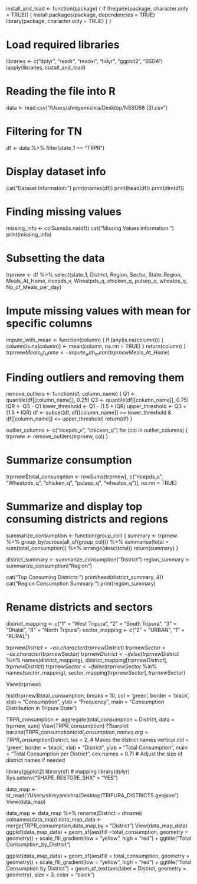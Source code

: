 install_and_load <- function(package) {
  if (!require(package, character.only = TRUE)) {
    install.packages(package, dependencies = TRUE)
    library(package, character.only = TRUE)
  }
}

# Load required libraries
libraries <- c("dplyr", "readr", "readxl", "tidyr", "ggplot2", "BSDA")
lapply(libraries, install_and_load)

# Reading the file into R
data <- read.csv("/Users/shreyamishra/Desktop/NSSO68 (3).csv")

# Filtering for TN
df <- data %>%
  filter(state_1 == "TRPR")

# Display dataset info
cat("Dataset Information:\n")
print(names(df))
print(head(df))
print(dim(df))

# Finding missing values
missing_info <- colSums(is.na(df))
cat("Missing Values Information:\n")
print(missing_info)

# Subsetting the data
trprnew <- df %>%
  select(state_1, District, Region, Sector, State_Region, Meals_At_Home, ricepds_v, Wheatpds_q, chicken_q, pulsep_q, wheatos_q, No_of_Meals_per_day)

# Impute missing values with mean for specific columns
impute_with_mean <- function(column) {
  if (any(is.na(column))) {
    column[is.na(column)] <- mean(column, na.rm = TRUE)
  }
  return(column)
}
trprnew$Meals_At_Home <- impute_with_mean(trprnew$Meals_At_Home)

# Finding outliers and removing them
remove_outliers <- function(df, column_name) {
  Q1 <- quantile(df[[column_name]], 0.25)
  Q3 <- quantile(df[[column_name]], 0.75)
  IQR <- Q3 - Q1
  lower_threshold <- Q1 - (1.5 * IQR)
  upper_threshold <- Q3 + (1.5 * IQR)
  df <- subset(df, df[[column_name]] >= lower_threshold & df[[column_name]] <= upper_threshold)
  return(df)
}

outlier_columns <- c("ricepds_v", "chicken_q")
for (col in outlier_columns) {
  trprnew <- remove_outliers(trprnew, col)
}

# Summarize consumption
trprnew$total_consumption <- rowSums(trprnew[, c("ricepds_v", "Wheatpds_q", "chicken_q", "pulsep_q", "wheatos_q")], na.rm = TRUE)

# Summarize and display top consuming districts and regions
summarize_consumption <- function(group_col) {
  summary <- trprnew %>%
    group_by(across(all_of(group_col))) %>%
    summarise(total = sum(total_consumption)) %>%
    arrange(desc(total))
  return(summary)
}

district_summary <- summarize_consumption("District")
region_summary <- summarize_consumption("Region")

cat("Top Consuming Districts:\n")
print(head(district_summary, 4))
cat("Region Consumption Summary:\n")
print(region_summary)

# Rename districts and sectors
district_mapping <- c("1" = "West Tripura", "2" = "South Tripura", "3" = "Dhalai", "4" = "North Tripura")
sector_mapping <- c("2" = "URBAN", "1" = "RURAL")

trprnew$District <- as.character(trprnew$District)
trprnew$Sector <- as.character(trprnew$Sector)
trprnew$District <- ifelse(trprnew$District %in% names(district_mapping), district_mapping[trprnew$District], trprnew$District)
trprnew$Sector <- ifelse(trprnew$Sector %in% names(sector_mapping), sector_mapping[trprnew$Sector], trprnew$Sector)

View(trprnew)

hist(trprnew$total_consumption, breaks = 10, col = 'green', border = 'black', 
     xlab = "Consumption", ylab = "Frequency", main = "Consumption Distribution in Tripura State")

TRPR_consumption <- aggregate(total_consumption ~ District, data = trprnew, sum) 
View(TRPR_consumption)
??barplot
barplot(TRPR_consumption$total_consumption, 
        names.arg = TRPR_consumption$District, 
        las = 2, # Makes the district names vertical
        col = 'green', 
        border = 'black', 
        xlab = "District", 
        ylab = "Total Consumption", 
        main = "Total Consumption per District",
        cex.names = 0.7) # Adjust the size of district names if needed

library(ggplot2) 
library(sf) # mapping
library(dplyr) 
Sys.setenv("SHAPE_RESTORE_SHX" = "YES") 

data_map <- st_read("/Users/shreyamishra/Desktop/TRIPURA_DISTRICTS.geojson") 
View(data_map)

data_map <- data_map %>% 
  rename(District = dtname) 
colnames(data_map) 
data_map_data <- merge(TRPR_consumption,data_map,by = "District") 
View(data_map_data)
ggplot(data_map_data) + 
  geom_sf(aes(fill =total_consumption, geometry = geometry)) + 
  scale_fill_gradient(low = "yellow", high = "red") + 
  ggtitle("Total Consumption_by_District") 

ggplot(data_map_data) + 
  geom_sf(aes(fill = total_consumption, geometry = geometry)) + 
  scale_fill_gradient(low = "yellow", high = "red") + 
  ggtitle("Total Consumption by District") +
  geom_sf_text(aes(label = District, geometry = geometry), size = 3, color = "black")





























